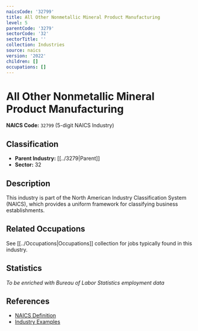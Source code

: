 ```yaml
---
naicsCode: '32799'
title: All Other Nonmetallic Mineral Product Manufacturing
level: 5
parentCode: '3279'
sectorCode: '32'
sectorTitle: ''
collection: Industries
source: naics
version: '2022'
children: []
occupations: []
---
```

# All Other Nonmetallic Mineral Product Manufacturing

**NAICS Code:** `32799` (5-digit NAICS Industry)

## Classification

- **Parent Industry:** [[../3279|Parent]]
- **Sector:** 32

## Description

This industry is part of the North American Industry Classification System (NAICS), which provides a uniform framework for classifying business establishments.

## Related Occupations

See [[../Occupations|Occupations]] collection for jobs typically found in this industry.

## Statistics

*To be enriched with Bureau of Labor Statistics employment data*

## References

- [NAICS Definition](https://www.census.gov/naics/)
- [Industry Examples](https://www.census.gov/naics/2022NAICS/)
